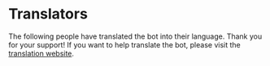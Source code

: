 # Translators

The following people have translated the bot into their language. Thank you for your support! If you want to help translate the bot, please visit the [translation website](https://rdo.gg/translate/).


<Translators />

